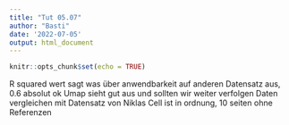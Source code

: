 ```yaml
---
title: "Tut 05.07"
author: "Basti"
date: '2022-07-05'
output: html_document
---
```


```r
knitr::opts_chunk$set(echo = TRUE)
```

R squared wert sagt was über anwendbarkeit auf anderen Datensatz aus, 0.6 absolut ok
Umap sieht gut aus und sollten wir weiter verfolgen
Daten vergleichen mit Datensatz von Niklas
Cell ist in ordnung, 10 seiten ohne Referenzen